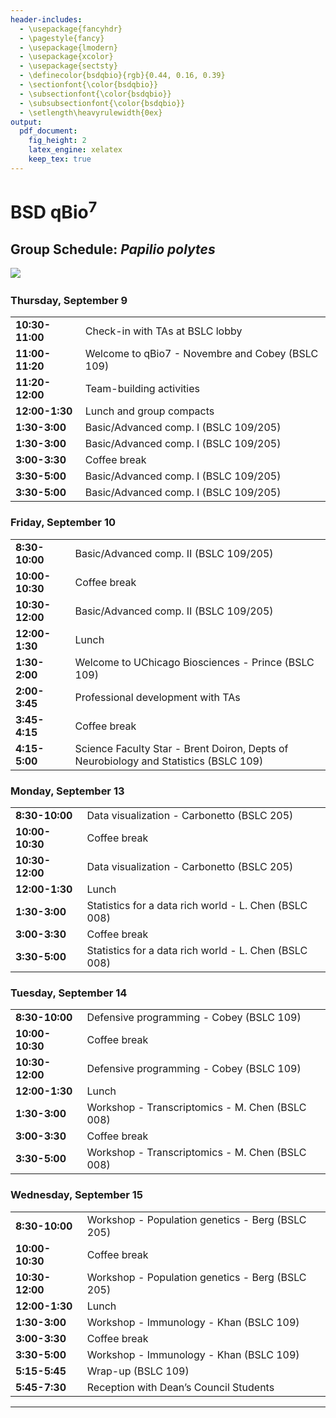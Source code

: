 ```yaml
---
header-includes:
  - \usepackage{fancyhdr}
  - \pagestyle{fancy}
  - \usepackage{lmodern}
  - \usepackage{xcolor}
  - \usepackage{sectsty}
  - \definecolor{bsdqbio}{rgb}{0.44, 0.16, 0.39}
  - \sectionfont{\color{bsdqbio}}
  - \subsectionfont{\color{bsdqbio}}
  - \subsubsectionfont{\color{bsdqbio}}
  - \setlength\heavyrulewidth{0ex}
output:
  pdf_document:
    fig_height: 2
    latex_engine: xelatex
    keep_tex: true
---
```

# BSD qBio$^7$ 

## Group Schedule: *Papilio polytes*
 ![](https://github.com/StefanoAllesina/BSD-QBio5/raw/master/logo_group/Papilio_polytes.png)     

### Thursday, September 9 

------------------    --------------------------------------------------------------------------------------
**10:30-11:00**       Check-in with TAs at BSLC lobby                                                       
**11:00-11:20**       Welcome to qBio7 - Novembre and Cobey (BSLC 109)                                      
**11:20-12:00**       Team-building activities                                                              
**12:00-1:30**        Lunch and group compacts                                                              
**1:30-3:00**         Basic/Advanced comp. I (BSLC 109/205)                                                 
**1:30-3:00**         Basic/Advanced comp. I (BSLC 109/205)                                                 
**3:00-3:30**         Coffee break                                                                          
**3:30-5:00**         Basic/Advanced comp. I (BSLC 109/205)                                                 
**3:30-5:00**         Basic/Advanced comp. I (BSLC 109/205)                                                 
------------------    --------------------------------------------------------------------------------------

### Friday, September 10 

------------------    --------------------------------------------------------------------------------------
**8:30-10:00**        Basic/Advanced comp. II (BSLC 109/205)                                                
**10:00-10:30**       Coffee break                                                                          
**10:30-12:00**       Basic/Advanced comp. II (BSLC 109/205)                                                
**12:00-1:30**        Lunch                                                                                 
**1:30-2:00**         Welcome to UChicago Biosciences - Prince (BSLC 109)                                   
**2:00-3:45**         Professional development with TAs                                                     
**3:45-4:15**         Coffee break                                                                          
**4:15-5:00**         Science Faculty Star - Brent Doiron, Depts of Neurobiology and Statistics (BSLC 109)  
------------------    --------------------------------------------------------------------------------------

### Monday, September 13 

------------------    --------------------------------------------------------------------------------------
**8:30-10:00**        Data visualization - Carbonetto (BSLC 205)                                            
**10:00-10:30**       Coffee break                                                                          
**10:30-12:00**       Data visualization - Carbonetto (BSLC 205)                                            
**12:00-1:30**        Lunch                                                                                 
**1:30-3:00**         Statistics for a data rich world - L. Chen (BSLC 008)                                 
**3:00-3:30**         Coffee break                                                                          
**3:30-5:00**         Statistics for a data rich world - L. Chen (BSLC 008)                                 
------------------    --------------------------------------------------------------------------------------

### Tuesday, September 14 

------------------    --------------------------------------------------------------------------------------
**8:30-10:00**        Defensive programming - Cobey (BSLC 109)                                              
**10:00-10:30**       Coffee break                                                                          
**10:30-12:00**       Defensive programming - Cobey (BSLC 109)                                              
**12:00-1:30**        Lunch                                                                                 
**1:30-3:00**         Workshop - Transcriptomics - M. Chen (BSLC 008)                                       
**3:00-3:30**         Coffee break                                                                          
**3:30-5:00**         Workshop - Transcriptomics - M. Chen (BSLC 008)                                       
------------------    --------------------------------------------------------------------------------------

### Wednesday, September 15 

------------------    --------------------------------------------------------------------------------------
**8:30-10:00**        Workshop - Population genetics - Berg (BSLC 205)                                      
**10:00-10:30**       Coffee break                                                                          
**10:30-12:00**       Workshop - Population genetics - Berg (BSLC 205)                                      
**12:00-1:30**        Lunch                                                                                 
**1:30-3:00**         Workshop - Immunology - Khan (BSLC 109)                                               
**3:00-3:30**         Coffee break                                                                          
**3:30-5:00**         Workshop - Immunology - Khan (BSLC 109)                                               
**5:15-5:45**         Wrap-up (BSLC 109)                                                                    
**5:45-7:30**         Reception with Dean's Council Students                                                
------------------    --------------------------------------------------------------------------------------



-------

